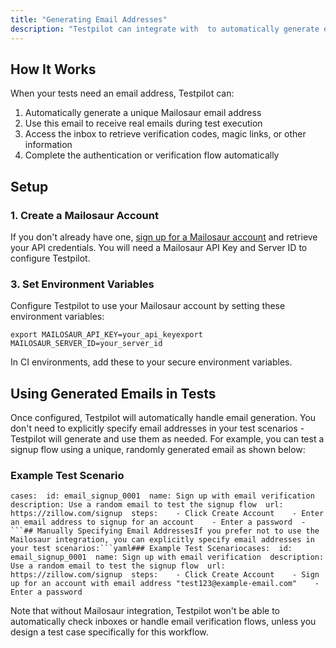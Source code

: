 ```yaml
---
title: "Generating Email Addresses"
description: "Testpilot can integrate with  to automatically generate email addresses and inboxes for your tests. This feature is especially useful for testing flows that involve email registration or account creation. Testpilot can also check your mailosaur inbox to retrieve OTP codes, magic links, and other email-based authentication methods."
---
```


## How It Works[​](#how-it-works "Direct link to How It Works")

When your tests need an email address, Testpilot can:

1. Automatically generate a unique Mailosaur email address
2. Use this email to receive real emails during test execution
3. Access the inbox to retrieve verification codes, magic links, or other information
4. Complete the authentication or verification flow automatically

## Setup[​](#setup "Direct link to Setup")

### 1. Create a Mailosaur Account[​](#1-create-a-mailosaur-account "Direct link to 1. Create a Mailosaur Account")

If you don't already have one, [sign up for a Mailosaur account](https://mailosaur.com/sign-up/) and retrieve your API credentials. You will need a Mailosaur API Key and Server ID to configure Testpilot.

### 3. Set Environment Variables[​](#3-set-environment-variables "Direct link to 3. Set Environment Variables")

Configure Testpilot to use your Mailosaur account by setting these environment variables:

```
export MAILOSAUR_API_KEY=your_api_keyexport MAILOSAUR_SERVER_ID=your_server_id
```

In CI environments, add these to your secure environment variables.

## Using Generated Emails in Tests[​](#using-generated-emails-in-tests "Direct link to Using Generated Emails in Tests")

Once configured, Testpilot will automatically handle email generation. You don't need to explicitly specify email addresses in your test scenarios - Testpilot will generate and use them as needed. For example, you can test a signup flow using a unique, randomly generated email as shown below:

### Example Test Scenario[​](#example-test-scenario "Direct link to Example Test Scenario")

````
cases:  id: email_signup_0001  name: Sign up with email verification  description: Use a random email to test the signup flow  url: https://zillow.com/signup  steps:    - Click Create Account    - Enter an email address to signup for an account    - Enter a password  - ```## Manually Specifying Email AddressesIf you prefer not to use the Mailosaur integration, you can explicitly specify email addresses in your test scenarios:```yaml### Example Test Scenariocases:  id: email_signup_0001  name: Sign up with email verification  description: Use a random email to test the signup flow  url: https://zillow.com/signup  steps:    - Click Create Account    - Sign up for an account with email address "test123@example-email.com"    - Enter a password
````

Note that without Mailosaur integration, Testpilot won't be able to automatically check inboxes or handle email verification flows, unless you design a test case specifically for this workflow.
